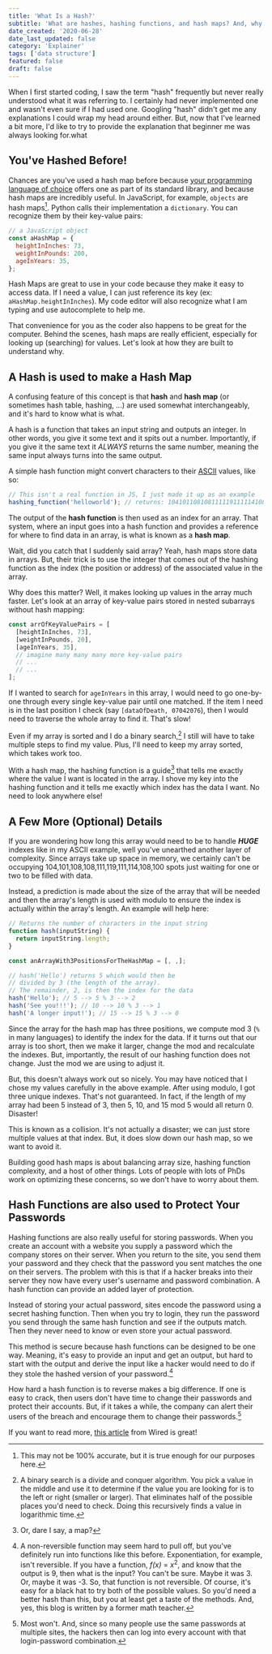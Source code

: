 ```yaml
---
title: 'What Is a Hash?'
subtitle: 'What are hashes, hashing functions, and hash maps? And, why do programmers use them?'
date_created: '2020-06-28'
date_last_updated: false
category: 'Explainer'
tags: ['data structure']
featured: false
draft: false
---
```


When I first started coding, I saw the term "hash" frequently but never really understood what it was referring to. I certainly had never implemented one and wasn't even sure if I had used one. Googling "hash" didn't get me any explanations I could wrap my head around either. But, now that I've learned a bit more, I'd like to try to provide the explanation that beginner me was always looking for.what

## You've Hashed Before!

Chances are you've used a hash map before because [your programming language of choice](<https://en.wikipedia.org/wiki/Comparison_of_programming_languages_(associative_array)>) offers one as part of its standard library, and because hash maps are incredibly useful. In JavaScript, for example, `objects` are hash maps[^1]. Python calls their implementation a `dictionary`. You can recognize them by their key-value pairs:

[^1]: This may not be 100% accurate, but it is true enough for our purposes here.

```js [] {}
// a JavaScript object
const aHashMap = {
  heightInInches: 73,
  weightInPounds: 200,
  ageInYears: 35,
};
```

Hash Maps are great to use in your code because they make it easy to access data. If I need a value, I can just reference its key (ex: `aHashMap.heightInInches`). My code editor will also recognize what I am typing and use autocomplete to help me.

That convenience for you as the coder also happens to be great for the computer. Behind the scenes, hash maps are really efficient, especially for looking up (searching) for values. Let's look at how they are built to understand why.

## A Hash is used to make a Hash Map

A confusing feature of this concept is that **hash** and **hash map** (or sometimes hash table, hashing, ...) are used somewhat interchangeably, and it's hard to know what is what.

A hash is a function that takes an input string and outputs an integer. In other words, you give it some text and it spits out a number. Importantly, if you give it the same text it _ALWAYS_ returns the same number, meaning the same input always turns into the same output.

A simple hash function might convert characters to their [ASCII](https://en.wikipedia.org/wiki/ASCII) values, like so:

```js [] {}
// This isn't a real function in JS, I just made it up as an example
hashing_function('helloworld'); // returns: 104101108108111119111114108100
```

The output of the **hash function** is then used as an index for an array. That system, where an input goes into a hash function and provides a reference for where to find data in an array, is what is known as a **hash map**.

Wait, did you catch that I suddenly said array? Yeah, hash maps store data in arrays. But, their trick is to use the integer that comes out of the hashing function as the index (the position or address) of the associated value in the array.

Why does this matter? Well, it makes looking up values in the array much faster. Let's look at an array of key-value pairs stored in nested subarrays without hash mapping:

```js [] {}
const arrOfKeyValuePairs = [
  [heightInInches, 73],
  [weightInPounds, 20],
  [ageInYears, 35],
  // imagine many many many more key-value pairs
  // ...
  // ...
];
```

If I wanted to search for `ageInYears` in this array, I would need to go one-by-one through every single key-value pair until one matched. If the item I need is in the last position I check (say `[dataOfDeath, 07042076`), then I would need to traverse the whole array to find it. That's slow!

Even if my array is sorted and I do a binary search,[^2] I still will have to take multiple steps to find my value. Plus, I'll need to keep my array sorted, which takes work too.

[^2]: A binary search is a divide and conquer algorithm. You pick a value in the middle and use it to determine if the value you are looking for is to the left or right (smaller or larger). That eliminates half of the possible places you'd need to check. Doing this recursively finds a value in logarithmic time.

With a hash map, the hashing function is a guide[^3] that tells me exactly where the value I want is located in the array. I shove my key into the hashing function and it tells me exactly which index has the data I want. No need to look anywhere else!

[^3]: Or, dare I say, a map?

## A Few More (Optional) Details

If you are wondering how long this array would need to be to handle **_HUGE_** indexes like in my ASCII example, well you've unearthed another layer of complexity. Since arrays take up space in memory, we certainly can't be occupying 104,101,108,108,111,119,111,114,108,100 spots just waiting for one or two to be filled with data.

Instead, a prediction is made about the size of the array that will be needed and then the array's length is used with modulo to ensure the index is actually within the array's length. An example will help here:

```js [] {}
// Returns the number of characters in the input string
function hash(inputString) {
  return inputString.length;
}

const anArrayWith3PositionsForTheHashMap = [, ,];

// hash('Hello') returns 5 which would then be
// divided by 3 (the length of the array).
// The remainder, 2, is then the index for the data
hash('Hello'); // 5 --> 5 % 3 --> 2
hash('See you!!!'); // 10 --> 10 % 3 --> 1
hash('A longer input!'); // 15 --> 15 % 3 --> 0
```

Since the array for the hash map has three positions, we compute mod 3 (`%` in many languages) to identify the index for the data. If it turns out that our array is too short, then we make it larger, change the mod and recalculate the indexes. But, importantly, the result of our hashing function does not change. Just the mod we are using to adjust it.

But, this doesn't always work out so nicely. You may have noticed that I chose my values carefully in the above example. After using modulo, I got three unique indexes. That's not guaranteed. In fact, if the length of my array had been 5 instead of 3, then 5, 10, and 15 mod 5 would all return 0. Disaster!

This is known as a collision. It's not actually a disaster; we can just store multiple values at that index. But, it does slow down our hash map, so we want to avoid it.

Building good hash maps is about balancing array size, hashing function complexity, and a host of other things. Lots of people with lots of PhDs work on optimizing these concerns, so we don't have to worry about them.

## Hash Functions are also used to Protect Your Passwords

Hashing functions are also really useful for storing passwords. When you create an account with a website you supply a password which the company stores on their server. When you return to the site, you send them your password and they check that the password you sent matches the one on their servers. The problem with this is that if a hacker breaks into their server they now have every user's username and password combination. A hash function can provide an added layer of protection.

Instead of storing your actual password, sites encode the password using a secret hashing function. Then when you try to login, they run the password you send through the same hash function and see if the outputs match. Then they never need to know or even store your actual password.

This method is secure because hash functions can be designed to be one way. Meaning, it's easy to provide an input and get an output, but hard to start with the output and derive the input like a hacker would need to do if they stole the hashed version of your password.[^4]

[^4]: A non-reversible function may seem hard to pull off, but you've definitely run into functions like this before. Exponentiation, for example, isn't reversible. If you have a function, _f(x)_ = _x_<sup>2</sup>, and know that the output is 9, then what is the input? You can't be sure. Maybe it was 3. Or, maybe it was -3. So, that function is not reversible. Of course, it's easy for a black hat to try both of the possible values. So you'd need a better hash than this, but you at least get a taste of the methods. And, yes, this blog is written by a former math teacher.

How hard a hash function is to reverse makes a big difference. If one is easy to crack, then users don't have time to change their passwords and protect their accounts. But, if it takes a while, the company can alert their users of the breach and encourage them to change their passwords.[^5]

If you want to read more, [this article](https://www.wired.com/2016/06/hacker-lexicon-password-hashing/) from Wired is great!

[^5]: Most won't. And, since so many people use the same passwords at multiple sites, the hackers then can log into every account with that login-password combination.
